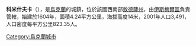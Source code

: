 {{coord|45|30|53|N|29|7|11|E|scale:30000|display=title}}

'''科米什夫卡'''（{{lang-uk|Комишівка}}），是[[烏克蘭|烏克蘭]]的城鎮，位於該國西南部[[敖德薩州|敖德薩州]]，由[[伊斯梅爾區|伊斯梅爾區]]負責管轄，始建於1604年，面積4.24平方公里，海拔高度14米，2001年人口3,491，人口密度每平方公里823.35人。

{{Ukraine-geo-stub}}
[[Category:烏克蘭城市|Category:烏克蘭城市]]
